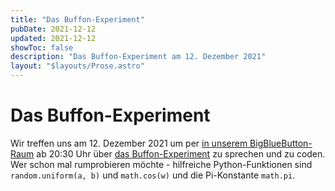 ```yaml
---
title: "Das Buffon-Experiment"
pubDate: 2021-12-12
updated: 2021-12-12
showToc: false
description: "Das Buffon-Experiment am 12. Dezember 2021"
layout: "$layouts/Prose.astro"
---
```


# Das Buffon-Experiment

Wir treffen uns am 12. Dezember 2021 um per [in unserem BigBlueButton-Raum](https://bbb.cyber4edu.org/b/der-0rc-8x7-4re)
ab 20:30 Uhr über
[das Buffon-Experiment](https://www.mathe-museum.uni-passau.de/digitale-exponate-zum-ausprobieren/das-buffon-experiment/)
zu sprechen und zu coden. Wer schon mal rumprobieren möchte - hilfreiche Python-Funktionen sind `random.uniform(a, b)` und
`math.cos(w)` und die Pi-Konstante `math.pi`.
